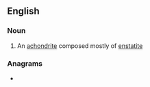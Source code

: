 ==English==

===Noun===
{{en-noun}}

# An [[achondrite]] composed mostly of [[enstatite]]

===Anagrams===
* {{anagrams|en|a=abeirtu|Urbieta|abiuret|biurate|rebutia}}
